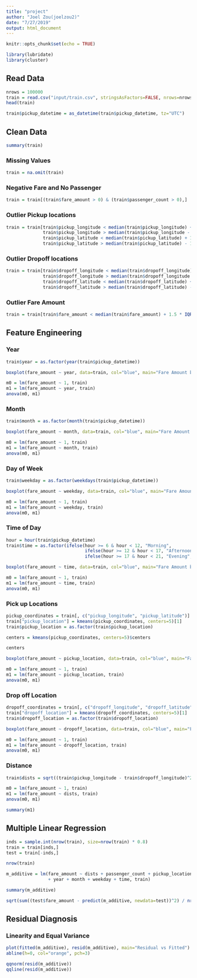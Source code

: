 ```yaml
---
title: "project"
author: "Joel Zou(joelzou2)"
date: "7/27/2019"
output: html_document
---
```


```r
knitr::opts_chunk$set(echo = TRUE)
```


```r
library(lubridate)
library(cluster)
```



## Read Data

```r
nrows = 100000
train = read.csv("input/train.csv", stringsAsFactors=FALSE, nrows=nrows)
head(train)
```




```r
train$pickup_datetime = as_datetime(train$pickup_datetime, tz="UTC")
```

## Clean Data

```r
summary(train)
```

### Missing Values
```r
train = na.omit(train)
```


### Negative Fare and No Passenger

```r
train = train[(train$fare_amount > 0) & (train$passenger_count > 0),]
```

### Outlier Pickup locations 

```r
train = train[train$pickup_longitude < median(train$pickup_longitude) + 1.5 * IQR(train$pickup_longitude) &
              train$pickup_longitude > median(train$pickup_longitude - 1.5 * IQR(train$pickup_longitude)) &
              train$pickup_latitude < median(train$pickup_latitude) + 1.5 * IQR(train$pickup_latitude) &
              train$pickup_latitude > median(train$pickup_latitude) - 1.5 * IQR(train$pickup_latitude),]
```

### Outlier Dropoff locations

```r
train = train[train$dropoff_longitude < median(train$dropoff_longitude) + 1.5 * IQR(train$dropoff_longitude) &
              train$dropoff_longitude > median(train$dropoff_longitude - 1.5 * IQR(train$dropoff_longitude)) &
              train$dropoff_latitude < median(train$dropoff_latitude) + 1.5 * IQR(train$dropoff_latitude) &
              train$dropoff_latitude > median(train$dropoff_latitude) - 1.5 * IQR(train$dropoff_latitude),]
```


### Outlier Fare Amount

```r
train = train[train$fare_amount < median(train$fare_amount) + 1.5 * IQR(train$fare_amount),]
```



## Feature Engineering

### Year

```r
train$year = as.factor(year(train$pickup_datetime))
```


```r
boxplot(fare_amount ~ year, data=train, col="blue", main="Fare Amount by Year")
```

```r
m0 = lm(fare_amount ~ 1, train)
m1 = lm(fare_amount ~ year, train)
anova(m0, m1)
```


### Month

```r
train$month = as.factor(month(train$pickup_datetime))
```

```r
boxplot(fare_amount ~ month, data=train, col="blue", main="Fare Amount by Month")
```

```r
m0 = lm(fare_amount ~ 1, train)
m1 = lm(fare_amount ~ month, train)
anova(m0, m1)
```

### Day of Week

```r
train$weekday = as.factor(weekdays(train$pickup_datetime))
```

```r
boxplot(fare_amount ~ weekday, data=train, col="blue", main="Fare Amount by Day of Week")
```

```r
m0 = lm(fare_amount ~ 1, train)
m1 = lm(fare_amount ~ weekday, train)
anova(m0, m1)
```


### Time of Day

```r
hour = hour(train$pickup_datetime)
train$time = as.factor(ifelse(hour >= 6 & hour < 12, "Morning", 
                              ifelse(hour >= 12 & hour < 17, "Afternoon",
                              ifelse(hour >= 17 & hour < 21, "Evening", "Night"))))
```

```r
boxplot(fare_amount ~ time, data=train, col="blue", main="Fare Amount by Time of Day")
```

```r
m0 = lm(fare_amount ~ 1, train)
m1 = lm(fare_amount ~ time, train)
anova(m0, m1)
```


### Pick up Locations


```r
pickup_coordinates = train[, c("pickup_longitude", "pickup_latitude")]
train["pickup_location"] = kmeans(pickup_coordinates, centers=5)[1]
train$pickup_location = as.factor(train$pickup_location)
```

```r
centers = kmeans(pickup_coordinates, centers=5)$centers
```

```r
centers
```



```r
boxplot(fare_amount ~ pickup_location, data=train, col="blue", main="Fare Amount by Pickup Location")
```

```r
m0 = lm(fare_amount ~ 1, train)
m1 = lm(fare_amount ~ pickup_location, train)
anova(m0, m1)
```


### Drop off Location

```r
dropoff_coordinates = train[, c("dropoff_longitude", "dropoff_latitude")]
train["dropoff_location"] = kmeans(dropoff_coordinates, centers=5)[1]
train$dropoff_location = as.factor(train$dropoff_location)
```


```r
boxplot(fare_amount ~ dropoff_location, data=train, col="blue", main="Fare Amount by Dropoff Location")
```

```r
m0 = lm(fare_amount ~ 1, train)
m1 = lm(fare_amount ~ dropoff_location, train)
anova(m0, m1)
```

### Distance

```r
train$dists = sqrt((train$pickup_longitude - train$dropoff_longitude)^2 + (train$pickup_latitude - train$dropoff_latitude)^2)
```


```r
m0 = lm(fare_amount ~ 1, train)
m1 = lm(fare_amount ~ dists, train)
anova(m0, m1)
```

```r
summary(m1)
```






## Multiple Linear Regression

```r
inds = sample.int(nrow(train), size=nrow(train) * 0.8) 
train = train[inds,]
test = train[-inds,]
```

```r
nrow(train)
```


```r
m_additive = lm(fare_amount ~ dists + passenger_count + pickup_location + dropoff_location 
                + year + month + weekday + time, train)
```

```r
summary(m_additive)
```

```r
sqrt(sum((test$fare_amount - predict(m_additive, newdata=test))^2) / nrow(test))
```


## Residual Diagnosis

### Linearity and Equal Variance

```r
plot(fitted(m_additive), resid(m_additive), main="Residual vs Fitted")
abline(h=0, col="orange", pch=3)
```
```r
qqnorm(resid(m_additive))
qqline(resid(m_additive))
```


